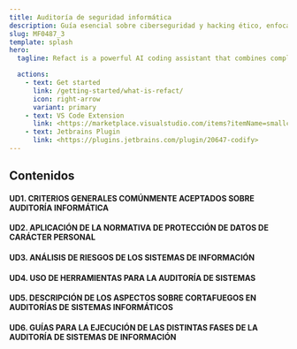 ```yaml
---
title: Auditoría de seguridad informática
description: Guía esencial sobre ciberseguridad y hacking ético, enfocada a la protección de sistemas personales y empresariales.
slug: MF0487_3
template: splash
hero:
  tagline: Refact is a powerful AI coding assistant that combines completion, refactoring, chat, and more.

  actions:
    - text: Get started
      link: /getting-started/what-is-refact/
      icon: right-arrow
      variant: primary
    - text: VS Code Extension
      link: <https://marketplace.visualstudio.com/items?itemName=smallcloud.codify>
    - text: Jetbrains Plugin
      link: <https://plugins.jetbrains.com/plugin/20647-codify>
---
```



## Contenidos

#### UD1. CRITERIOS GENERALES COMÚNMENTE ACEPTADOS SOBRE AUDITORÍA INFORMÁTICA

#### UD2. APLICACIÓN DE LA NORMATIVA DE PROTECCIÓN DE DATOS DE CARÁCTER PERSONAL

#### UD3. ANÁLISIS DE RIESGOS DE LOS SISTEMAS DE INFORMACIÓN

#### UD4. USO DE HERRAMIENTAS PARA LA AUDITORÍA DE SISTEMAS

#### UD5. DESCRIPCIÓN DE LOS ASPECTOS SOBRE CORTAFUEGOS EN AUDITORÍAS DE SISTEMAS INFORMÁTICOS

#### UD6. GUÍAS PARA LA EJECUCIÓN DE LAS DISTINTAS FASES DE LA AUDITORÍA DE SISTEMAS DE INFORMACIÓN